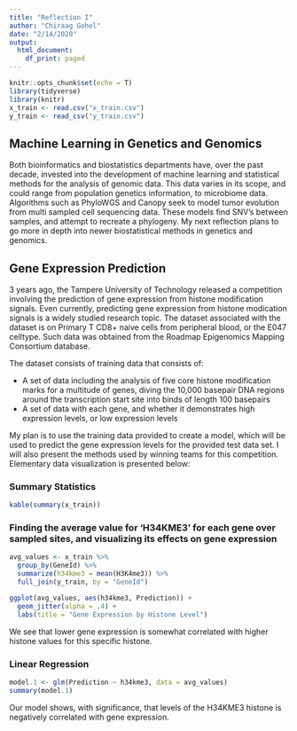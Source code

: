 ```yaml
---
title: "Reflection I"
author: "Chiraag Gohel"
date: "2/14/2020"
output:
  html_document:
    df_print: paged
---
```


```r
knitr::opts_chunk$set(echo = T)
library(tidyverse)
library(knitr)
x_train <- read.csv("x_train.csv")
y_train <- read_csv("y_train.csv")
```

## Machine Learning in Genetics and Genomics

Both bioinformatics and biostatistics departments have, over the past decade, invested into the development of machine learning and statistical methods for the analysis of genomic data. This data varies in its scope, and could range from population genetics information, to microbiome data. Algorithms such as PhyloWGS and Canopy seek to model tumor evolution from multi sampled cell sequencing data. These models find SNV's between samples, and attempt to recreate a phylogeny. My next reflection plans to go more in depth into newer biostatistical methods in genetics and genomics.

## Gene Expression Prediction

3 years ago, the Tampere University of Technology released a competition involving the prediction of gene expression from histone modification signals.  Even currently, predicting gene expression from histone modication signals is a widely studied research topic. The dataset associated with the dataset is on Primary T CD8+ naive cells from peripheral blood, or the E047 celltype. Such data was obtained from the Roadmap Epigenomics Mapping Consortium database. 

The dataset consists of training data that consists of: 

- A set of data including the analysis of five core histone modification marks for a multitude of genes, diving the 10,000 basepair DNA regions around the transcription start site into binds of length 100 basepairs
- A set of data with each gene, and whether it demonstrates high expression levels, or low expression levels

My plan is to use the training data provided to create a model, which will be used to predict the gene expression levels for the provided test data set. I will also present the methods used by winning teams for this competition. Elementary data visualization is presented below:

### Summary Statistics

```r
kable(summary(x_train))
```


### Finding the average value for 'H34KME3' for each gene over sampled sites, and visualizing its effects on gene expression


```r
avg_values <- x_train %>%
  group_by(GeneId) %>%
  summarize(h34kme3 = mean(H3K4me3)) %>%
  full_join(y_train, by = "GeneId")

ggplot(avg_values, aes(h34kme3, Prediction)) +
  geom_jitter(alpha = .4) +
  labs(title = "Gene Expression by Histone Level")
```

We see that lower gene expression is somewhat correlated with higher histone values for this specific histone. 

### Linear Regression

```r
model.1 <- glm(Prediction ~ h34kme3, data = avg_values)
summary(model.1)
```

Our model shows, with significance, that levels of the H34KME3 histone is negatively correlated with gene expression. 